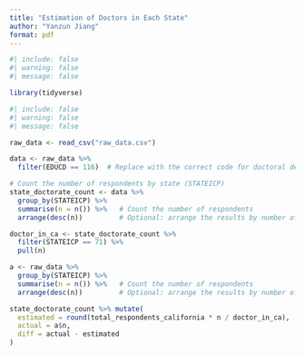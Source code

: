 ```yaml
---
title: "Estimation of Doctors in Each State"
author: "Yanzun Jiang"
format: pdf
---
```


```r
#| include: false
#| warning: false
#| message: false

library(tidyverse)
```

```r
#| include: false
#| warning: false
#| message: false

raw_data <- read_csv("raw_data.csv")
```

```r
data <- raw_data %>%
  filter(EDUCD == 116)  # Replace with the correct code for doctoral degree in your dataset

# Count the number of respondents by state (STATEICP)
state_doctorate_count <- data %>%
  group_by(STATEICP) %>%
  summarise(n = n()) %>%   # Count the number of respondents
  arrange(desc(n))         # Optional: arrange the results by number of respondents

doctor_in_ca <- state_doctorate_count %>%
  filter(STATEICP == 71) %>%
  pull(n)

a <- raw_data %>%
  group_by(STATEICP) %>%
  summarise(n = n()) %>%   # Count the number of respondents
  arrange(desc(n))         # Optional: arrange the results by number of respondents

state_doctorate_count %>% mutate(
  estimated = round(total_respondents_california * n / doctor_in_ca),
  actual = a$n,
  diff = actual - estimated
)
```

